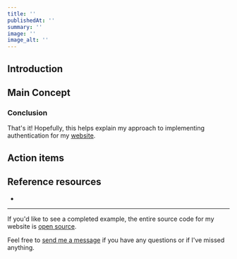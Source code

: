 ```yaml
---
title: ''
publishedAt: ''
summary: ''
image: ''
image_alt: ''
---
```


## Introduction

<!--
- Start with a clear and gripping headline to stir up interest
- Tell your readers what they will gain or learn from your article
- Include number from statistics to build trust
-->

## Main Concept

<!--
- outline structure
- write sub-headings
- Add images
- Bulleted list
- bold and italic
- code snippets
- deeper level of sub-headings
 -->

### Conclusion

<!--
- Short recap
- My opinion and experience
- Ask about their opinion
 -->

That's it! Hopefully, this helps explain my approach to implementing authentication for my [website](https://www.brian-lau.ca).

## Action items

<!-- Things that be worked on -->

## Reference resources

- []()

---

If you'd like to see a completed example, the entire source code for my website is [open source](https://github.com/wtLau).

Feel free to [send me a message](https://www.brian-lau.ca/contact) if you have any questions or if I've missed anything.
